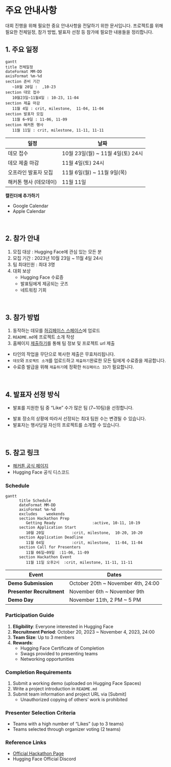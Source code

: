 # 주요 안내사항

대회 진행을 위해 필요한 중요 안내사항을 전달하기 위한 문서입니다. 프로젝트를 위해 필요한 전체일정, 참가 방법, 발표자 선정 등 참가에 필요한 내용들을 정리합니다.

## 1. 주요 일정

```mermaid
gantt
title 전체일정
dateFormat MM-DD
axisFormat %m-%d
section 준비 기간
   ~10월 20일 :  ,10-23
section 대모 접수
   10월23일~11월4일 : 10-23, 11-04
section 제출 마감
   11월 4일 : crit, milestone,  11-04, 11-04
section 발표자 모집
   11월 6~9일 : 11-06, 11-09
section 해커톤 행사
   11월 11일 : crit, milestone, 11-11, 11-11
```

| 일정                   | 날짜                               |
|------------------------|------------------------------------|
| 데모 접수              | 10월 23일(월) \~ 11월 4일(토) 24시 |
| 데모 제출 마감         | 11월 4일(토) 24시                  |
| 오프라인 발표자 모집   | 11월 6일(월) \~ 11월 9일(목)       |
| 해커톤 행사 (데모데이) | 11월 11일                          |

**캘린더에 추가하기**

-   Google Calendar
-   Apple Calendar

<br>

## 2. 참가 안내

1. 모집 대상 : Hugging Face에 관심 있는 모든 분
2. 모집 기간 : 2023년 10월 23일 \~ 11월 4일 24시
3. 팀 최대인원 : 최대 3명
4. 대회 보상
    -   Hugging Face 수료증
    -   발표팀에게 제공되는 굿즈
    -   네트워킹 기회

<br>

## 3. 참가 방법

1.  동작하는 데모를 [허깅페이스 스페이스](https://huggingface.co/huggingface-hackathon-korea)에 업로드
2.  `README.md`에 프로젝트 소개 작성
3.  홈페이지 [제출하기](../submit.qmd)를 통해 팀 정보 및 프로젝트 url 제출

::: {.callout-note appearance="simple"}
-   타인의 작업을 무단으로 복사한 제출은 무효처리됩니다.
-   `데모`와 `프로젝트 소개`를 업로드하고 `제출하기`완료한 모든 팀에게 수료증을 제공합니다.
-   수료증 발급을 위해 `제출하기`에 정확한 `허깅페이스 ID`가 필요합니다.
:::

<br>

## 4. 발표자 선정 방식

-   발표를 지원한 팀 중 "Like" 수가 많은 팀 (7\~10팀)을 선정합니다.

::: {.callout-note appearance="simple"}
-   발표 장소의 상황에 따라서 선정되는 최대 팀원 수는 변경될 수 있습니다.
-   발표자는 행사당일 자신의 프로젝트를 소개할 수 있습니다.
:::

<br>

## 5. 참고 링크

-   [해커톤 공식 페이지](http://huggingface.co/huggingface-hackathon-korea)
-   Hugging Face 공식 디스코드

::: {.content-visible when-profile="english"}
### Schedule

```mermaid
gantt
      title Schedule
      dateFormat MM-DD
      axisFormat %m-%d
      excludes    weekends
      section Hackathon Prep
         Getting Ready                :active, 10-11, 10-19
      section Application Start
         10월 20일            :crit, milestone,  10-20, 10-20
      section Application Deadline
         11월 04일            :crit, milestone,  11-04, 11-04
      section Call for Presenters
         11월 06일~09일  :11-06, 11-09
      section Hackathon Event
         11월 11일 오후2시  :crit, milestone, 11-11, 11-11
```

| Event                     | Dates                               |
|---------------------------|-------------------------------------|
| **Demo Submission**       | October 20th \~ November 4th, 24:00 |
| **Presenter Recruitment** | November 6th \~ November 9th        |
| **Demo Day**              | November 11th, 2 PM \~ 5 PM         |

### Participation Guide

1.  **Eligibility**: Everyone interested in Hugging Face
2.  **Recruitment Period**: October 20, 2023 \~ November 4, 2023, 24:00
3.  **Team Size**: Up to 3 members
4.  **Rewards**:
    -   Hugging Face Certificate of Completion
    -   Swags provided to presenting teams
    -   Networking opportunities

### Completion Requirements

1.  Submit a working demo (uploaded on Hugging Face Spaces)
2.  Write a project introduction in `README.md`
3.  Submit team information and project URL via \[Submit\]
    -   Unauthorized copying of others' work is prohibited

### Presenter Selection Criteria

-   Teams with a high number of "Likes" (up to 3 teams)
-   Teams selected through organizer voting (2 teams)

### Reference Links

-   [Official Hackathon Page](http://huggingface.co/huggingface-hackathon-korea)
-   Hugging Face Official Discord
:::